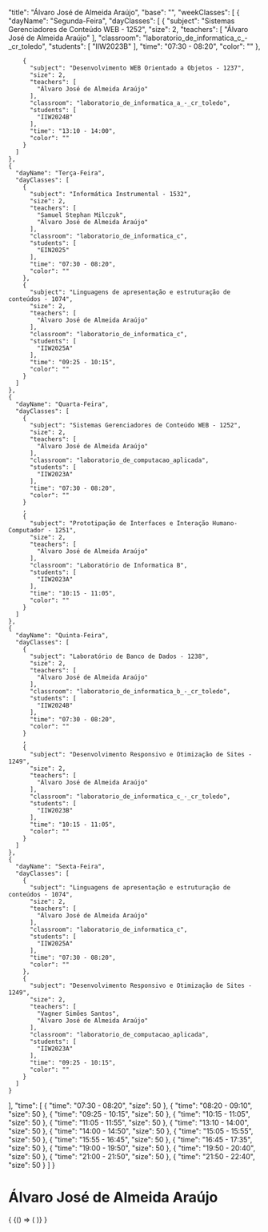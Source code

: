 
  "title": "Álvaro José de Almeida Araújo",
  "base": "",
  "weekClasses": [
    {
      "dayName": "Segunda-Feira",
      "dayClasses": [
        {
          "subject": "Sistemas Gerenciadores de Conteúdo WEB - 1252",
          "size": 2,
          "teachers": [
            "Álvaro José de Almeida Araújo"
          ],
          "classroom": "laboratorio_de_informatica_c_-_cr_toledo",
          "students": [
            "IIW2023B"
          ],
          "time": "07:30 - 08:20",
          "color": ""
        },
        
        {
          "subject": "Desenvolvimento WEB Orientado a Objetos - 1237",
          "size": 2,
          "teachers": [
            "Álvaro José de Almeida Araújo"
          ],
          "classroom": "laboratorio_de_informatica_a_-_cr_toledo",
          "students": [
            "IIW2024B"
          ],
          "time": "13:10 - 14:00",
          "color": ""
        }
      ]
    },
    {
      "dayName": "Terça-Feira",
      "dayClasses": [
        {
          "subject": "Informática Instrumental - 1532",
          "size": 2,
          "teachers": [
            "Samuel Stephan Milczuk",
            "Álvaro José de Almeida Araújo"
          ],
          "classroom": "laboratorio_de_informatica_c",
          "students": [
            "EIN2025"
          ],
          "time": "07:30 - 08:20",
          "color": ""
        },
        {
          "subject": "Linguagens de apresentação e estruturação de conteúdos - 1074",
          "size": 2,
          "teachers": [
            "Álvaro José de Almeida Araújo"
          ],
          "classroom": "laboratorio_de_informatica_c",
          "students": [
            "IIW2025A"
          ],
          "time": "09:25 - 10:15",
          "color": ""
        }
      ]
    },
    {
      "dayName": "Quarta-Feira",
      "dayClasses": [
        {
          "subject": "Sistemas Gerenciadores de Conteúdo WEB - 1252",
          "size": 2,
          "teachers": [
            "Álvaro José de Almeida Araújo"
          ],
          "classroom": "laboratorio_de_computacao_aplicada",
          "students": [
            "IIW2023A"
          ],
          "time": "07:30 - 08:20",
          "color": ""
        }
        ,
        {
          "subject": "Prototipação de Interfaces e Interação Humano-Computador - 1251",
          "size": 2,
          "teachers": [
            "Álvaro José de Almeida Araújo"
          ],
          "classroom": "Laboratório de Informatica B",
          "students": [
            "IIW2023A"
          ],
          "time": "10:15 - 11:05",
          "color": ""
        }
      ]
    },
    {
      "dayName": "Quinta-Feira",
      "dayClasses": [
        {
          "subject": "Laboratório de Banco de Dados - 1238",
          "size": 2,
          "teachers": [
            "Álvaro José de Almeida Araújo"
          ],
          "classroom": "laboratorio_de_informatica_b_-_cr_toledo",
          "students": [
            "IIW2024B"
          ],
          "time": "07:30 - 08:20",
          "color": ""
        }
        ,
        {
          "subject": "Desenvolvimento Responsivo e Otimização de Sites - 1249",
          "size": 2,
          "teachers": [
            "Álvaro José de Almeida Araújo"
          ],
          "classroom": "laboratorio_de_informatica_c_-_cr_toledo",
          "students": [
            "IIW2023B"
          ],
          "time": "10:15 - 11:05",
          "color": ""
        }
      ]
    },
    {
      "dayName": "Sexta-Feira",
      "dayClasses": [
        {
          "subject": "Linguagens de apresentação e estruturação de conteúdos - 1074",
          "size": 2,
          "teachers": [
            "Álvaro José de Almeida Araújo"
          ],
          "classroom": "laboratorio_de_informatica_c",
          "students": [
            "IIW2025A"
          ],
          "time": "07:30 - 08:20",
          "color": ""
        },
        {
          "subject": "Desenvolvimento Responsivo e Otimização de Sites - 1249",
          "size": 2,
          "teachers": [
            "Vagner Simões Santos",
            "Álvaro José de Almeida Araújo"
          ],
          "classroom": "laboratorio_de_computacao_aplicada",
          "students": [
            "IIW2023A"
          ],
          "time": "09:25 - 10:15",
          "color": ""
        }
      ]
    }
  ],
  "time": [
    {
      "time": "07:30 - 08:20",
      "size": 50
    },
    {
      "time": "08:20 - 09:10",
      "size": 50
    },
    {
      "time": "09:25 - 10:15",
      "size": 50
    },
    {
      "time": "10:15 - 11:05",
      "size": 50
    },
    {
      "time": "11:05 - 11:55",
      "size": 50
    },
    {
      "time": "13:10 - 14:00",
      "size": 50
    },
    {
      "time": "14:00 - 14:50",
      "size": 50
    },
    {
      "time": "15:05 - 15:55",
      "size": 50
    },
    {
      "time": "15:55 - 16:45",
      "size": 50
    },
    {
      "time": "16:45 - 17:35",
      "size": 50
    },
    {
      "time": "19:00 - 19:50",
      "size": 50
    },
    {
      "time": "19:50 - 20:40",
      "size": 50
    },
    {
      "time": "21:00 - 21:50",
      "size": 50
    },
    {
      "time": "21:50 - 22:40",
      "size": 50
    }
  ]
}

# Álvaro José de Almeida Araújo

<div>
  {
    <BrowserOnly>
      {() => (
        <Grid
          title={data.title}
          weekClasses={data.weekClasses}
          time={data.time}
        />
      )}
    </BrowserOnly>
  }
</div>
